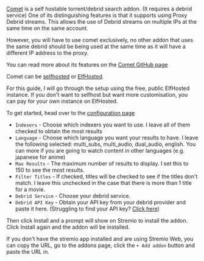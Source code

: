 [Comet](https://github.com/g0ldyy/comet) is a self hostable torrent/debrid search addon. (It requires a debrid service)
One of its distinguishing features is that it supports using Proxy Debrid streams. This allows the use of Debrid streams on multiple IPs at the same time on the same account.

However, you will have to use comet exclusively, no other addon that uses the same debrid should be being used at the same time as it will have a different IP address to the proxy. 

You can read more about its features on the [Comet GitHub page](https://github.com/g0ldyy/comet?tab=readme-ov-file#features)

Comet can be [selfhosted](https://github.com/g0ldyy/comet?tab=readme-ov-file#self-hosted) or [ElfHosted](https://elfhosted.com/app/comet/).

For this guide, I will go through the setup using the free, public ElfHosted instance. If you don't want to selfhost but want more customisation, you can pay for your own instance on ElfHosted.

To get started, head over to the [configuration page](https://comet.elfhosted.com/configure)

- `Indexers` - Choose which indexers you want to use. I leave all of them checked to obtain the most results
- `Language` - Choose which language you want your results to have. I leave the following selected: multi_subs, multi_audio, dual_audio, english. You can more if you are going to watch content in other languages (e.g. japanese for anime)
- `Max Results` - The maximum number of results to display. I set this to 150 to see the most results.
- `Filter Titles` - If checked, titles will be checked to see if the titles don't match. I leave this unchecked in the case that there is more than 1 title for a movie.
- `Debrid Service` - Choose your debrid service.
- `Debrid API Key` - Obtain your API key from your debrid provider and paste it here. (Struggling to find your API key? [Click here](faq#where-can-i-find-my-debrid-api-key))

Then click Install and a prompt will show on Stremio to install the addon. Click Install again and the addon will be installed.

If you don't have the stremio app installed and are using Stremio Web, you can copy the URL, go to the addons page, click the `+ Add addon` button and paste the URL in.
